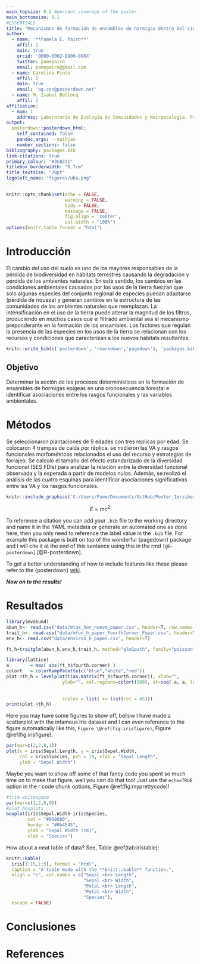 ```yaml
---
main_topsize: 0.2 #percent coverage of the poster
main_bottomsize: 0.1
#ESSENTIALS
title: "Mecanismos de formación de ensambles de hormigas dentro del ciclo forestal del eucalipto en la Pampa Mesopotámica: el rol de los procesos determinísticos y los factores abióticos"
author:
  - name: '**Pamela E. Pairo**'
    affil: 1
    main: true
    orcid: '0000-0002-8900-896X'
    twitter: pamepairo 
    email: pamepairo@gmail.com
  - name: Carolina Pinto
    affil: 1
    main: true
    email: 'ag.con@posterdown.net'
  - name: M. Isabel Bellocq
    affil: 1
affiliation:
  - num: 1
    address: Laboratorio de Ecología de Comunidades y Macroecología, Facultad de Ciencias Exactas y Naturales, Universidad de Buenos Aires, Argentina.
output: 
  posterdown::posterdown_html:
    self_contained: false
    pandoc_args: --mathjax
    number_sections: false
bibliography: packages.bib
link-citations: true
primary_colour: "#3CB371"
titlebox_borderwidth: "0.7cm"
title_textsize: "70pt"
logoleft_name: "figures/uba.png"
---
```


```r
knitr::opts_chunk$set(echo = FALSE,
                      warning = FALSE,
                      tidy = FALSE,
                      message = FALSE,
                      fig.align = 'center',
                      out.width = "100%")
options(knitr.table.format = "html") 
```

# Introducción

El cambio del uso del suelo es uno de los mayores responsables de la pérdida de biodiversidad en hábitats terrestres causando la degradación y pérdida de los ambientes naturales. En este sentido, los cambios en las condiciones ambientales causados por los usos de la tierra fuerzan que solo algunas especies del conjunto regional de especies puedan adaptarse (pérdida de riqueza) y generan cambios en la estructura de las comunidades de los ambientes naturales que reemplazan. La intensificación en el uso de la tierra puede alterar la magnitud de los filtros, produciendo en muchos casos que el filtrado ambiental sea el mecanismo preponderante en la formación de los ensambles. Los factores que regulan la presencia de las especies en los usos de la tierra se relacionan con los recursos y condiciones que caracterizan a los nuevos hábitats resultantes.

```r
knitr::write_bib(c('posterdown', 'rmarkdown','pagedown'), 'packages.bib')
```

## Objetivo

Determinar la acción de los procesos determinísticos en la formación de ensambles de hormigas epígeas en una cronosecuencia forestal e identificar asociaciones entre los rasgos funcionales y las variables ambientales.

# Métodos

Se seleccionaron plantaciones de 9 edades con tres replicas por edad. Se colocaron 4 trampas de caída por réplica, se midieron las VA y rasgos funcionales morfométricos relacionados el uso del recurso y estrategias de forrajeo. Se calculó el tamaño del efecto estandarizado de la diversidad funcional (SES FDis) para analizar la relación entre la diversidad funcional observada y la esperada a partir de modelos nulos. Además, se realizó el análisis de las cuatro esquinas para identificar asociaciones significativas entre las VA y los rasgos funcionales.

```r

knitr::include_graphics('C:/Users/Pame/Documents/GitHub/Poster_1ersibermirmeco/figures/area_estudio.png')
```

$$
E = mc^2
$$

To reference a citation you can add your `.bib` file to the working directory and name it in the YAML metadata or generate an automated one as done here, then you only need to reference the label value in the `.bib` file. For example this package is built on top of the wonderful {pagedown} package and I will cite it at the end of this sentance using this in the rmd `[@R-posterdown]` [@R-posterdown].

To get a better understanding of how to include features like these please refer to the {posterdown} [wiki](https://github.com/posterdown/wiki).

**_Now on to the results!_**

# Resultados

```r
library(mvabund)
abun_h<- read.csv("data/mtax_hor_nuevo_paper.csv", header=T, row.names = 1)
trait_h<- read.csv("data/mfun_h_paper_FourthCorner_Paper.csv", header=T, row.names = 1)
env_h<- read.csv("data/environ_h_paper.csv", header=T)

ft_h=traitglm(abun_h,env_h,trait_h, method="glm1path", family="poisson")

library(lattice)
a        = max( abs(ft_h$fourth.corner) )
colort   = colorRampPalette(c("blue","white","red")) 
plot.4th_h = levelplot(t(as.matrix(ft_h$fourth.corner)), xlab="",
                     ylab="", col.regions=colort(100), at=seq(-a, a, length=100),
                     
                     
                     scales = list( x= list(rot = 45)))
print(plot.4th_h)
```

Here you may have some figures to show off, bellow I have made a scatterplot with the infamous Iris dataset and I can even reference to the figure automatically like this, `Figure \@ref(fig:irisfigure)`, Figure \@ref(fig:irisfigure).

```r
par(mar=c(2,2,0,1))
plot(x = iris$Sepal.Length, y = iris$Sepal.Width,
     col = iris$Species, pch = 19, xlab = "Sepal Length",
     ylab = "Sepal Width")
```

Maybe you want to show off some of that fancy code you spent so much time on to make that figure, well you can do that too! Just use the `echo=TRUE` option in the r code chunk options, Figure \@ref(fig:myprettycode)!

```r
#trim whitespace
par(mar=c(2,2,0,0))
#plot boxplots
boxplot(iris$Sepal.Width~iris$Species,
        col = "#008080", 
        border = "#0b4545",
        ylab = "Sepal Width (cm)",
        xlab = "Species")
```

How about a neat table of data? See, Table \@ref(tab:iristable):

```r
knitr::kable(
  iris[1:15,1:5], format = "html",
  caption = "A table made with the **knitr::kable** function.",
  align = "c", col.names = c("Sepal <br> Length",
                             "Sepal <br> Width",
                             "Petal <br> Length",
                             "Petal <br> Width",
                             "Species"),
  escape = FALSE)
```

# Conclusiones 


# References
